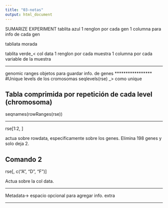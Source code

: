 ```yaml
---
title: "03-notas"
output: html_document
---
```


SUMARIZE EXPERIMENT
tablita azul
1 renglon por cada gen
1 columna para info de cada gen

tabliata morada

tablita verde_< col data
1 renglon por cada muestra
1 columna por cada variable de la muestra

*******************
genomic ranges objetos para guardar info. de genes
*****************
#Unique levels de los cromosomas
seqlevels(rse) _> como unique


## Tabla comprimida por repetición de cada level (chromosoma)
seqnames(rowRanges(rse))



***********************
rse[1:2, ]

actua sobre rowdata, especificamente sobre los genes. Elimina 198 genes y solo deja 2.


## Comando 2
rse[, c("A", "D", "F")]

Actua sobre la col data.


**************
Metadata-> espacio opcional para agregar info. extra

***************


